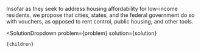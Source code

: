

Insofar as they seek to address housing affordability for low-income residents, we propose that cities, states, and the federal government do so with vouchers, as opposed to rent control, public housing, and other tools.

  <SolutionDropdown 
    problem={problem} 
    solution={solution}
  >
    {children}
  </SolutionDropdown>